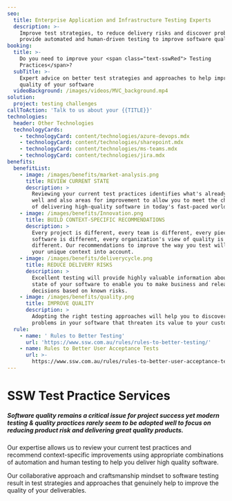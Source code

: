 ```yaml
---
seo:
  title: Enterprise Application and Infrastructure Testing Experts
  description: >-
    Improve test strategies, to reduce delivery risks and discover problems, and
    provide automated and human-driven testing to improve software quality.
booking:
  title: >-
    Do you need to improve your <span class="text-sswRed"> Testing
    Practices</span>?
  subTitle: >-
    Expert advice on better test strategies and approaches to help improve the
    quality of your software
  videoBackground: /images/videos/MVC_background.mp4
solution:
  project: testing challenges
callToAction: 'Talk to us about your {{TITLE}}'
technologies:
  header: Other Technologies
  technologyCards:
    - technologyCard: content/technologies/azure-devops.mdx
    - technologyCard: content/technologies/sharepoint.mdx
    - technologyCard: content/technologies/ms-teams.mdx
    - technologyCard: content/technologies/jira.mdx
benefits:
  benefitList:
    - image: /images/benefits/market-analysis.png
      title: REVIEW CURRENT STATE
      description: >
        Reviewing your current test practices identifies what's already working
        well and also areas for improvement to allow you to meet the challenges
        of delivering high-quality software in today's fast-paced world.
    - image: /images/benefits/Innovation.png
      title: BUILD CONTEXT-SPECIFIC RECOMMENDATIONS
      description: >
        Every project is different, every team is different, every piece of
        software is different, every organization's view of quality is
        different. Our recommendations to improve the way you test will take
        your unique context into account.
    - image: /images/benefits/deliverycycle.png
      title: REDUCE DELIVERY RISKS
      description: >
        Excellent testing will provide highly valuable information about the
        state of your software to enable you to make business and release
        decisions based on known risks.
    - image: /images/benefits/quality.png
      title: IMPROVE QUALITY
      description: >
        Adopting the right testing approaches will help you to discover the
        problems in your software that threaten its value to your customers.
  rule:
    - name: ' Rules to Better Testing'
      url: 'https://www.ssw.com.au/rules/rules-to-better-testing/'
    - name: Rules to Better User Acceptance Tests
      url: >-
        https://www.ssw.com.au/rules/rules-to-better-user-acceptance-tests-uat-for-bug-management
---
```


# SSW Test Practice Services

##### Software quality remains a critical issue for project success yet modern testing & quality practices rarely seem to be adopted well to focus on reducing product risk and delivering great quality products.

Our expertise allows us to review your current test practices and recommend context-specific improvements using appropriate combinations of automation and human testing to help you deliver high quality software.

Our collaborative approach and craftsmanship mindset to software testing result in test strategies and approaches that genuinely help to improve the quality of your deliverables.
